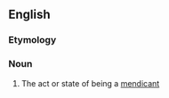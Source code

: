 ==English==

===Etymology===
{{suffix|mendicant|cy|lang=en}}

===Noun===
{{en-noun|~|mendicancies}}

# The act or state of being a [[mendicant]]